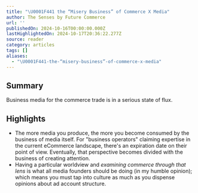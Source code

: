 ```yaml
---
title: "\U0001F441️ the “Misery Business” of Commerce X Media"
author: The Senses by Future Commerce
url: ''
publishedOn: 2024-10-16T00:00:00.000Z
lastHighlightedOn: 2024-10-17T20:36:22.277Z
source: reader
category: articles
tags: []
aliases:
  - "\U0001F441️-the-“misery-business”-of-commerce-x-media"
---
```

## Summary

Business media for the commerce trade is in a serious state of flux.

## Highlights
- The more media you produce, the more you become consumed by the business of media itself. For "business operators" claiming expertise in the current eCommerce landscape, there's an expiration date on their point of view. Eventually, that perspective becomes divided with the business of creating attention.
- Having a particular worldview and *examining commerce through that lens* is what all media founders should be doing (in my humble opinion); which means you must tap into culture as much as you dispense opinions about ad account structure.
